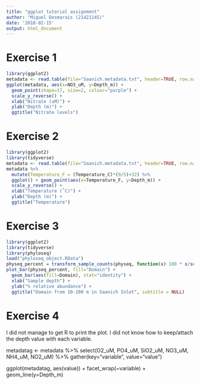 ```yaml
---
title: "ggplot tutorial assignment"
author: "Miguel Desmarais (21421145)"
date: '2018-02-15'
output: html_document
---
```

# Exercise 1

```R
library(ggplot2)
metadata <- read.table(file="Saanich.metadata.txt", header=TRUE, row.names=1, sep="\t", na.strings="NAN")
ggplot(metadata, aes(x=NO3_uM, y=Depth_m)) + 
  geom_point(shape=17, size=2, colour="purple") +
  scale_y_reverse() +
  xlab("Nitrate (uM)") +
  ylab("Depth (m)") +
  ggtitle("Nitrate levels")
```

# Exercise 2

```R
library(ggplot2)
library(tidyverse)
metadata <- read.table(file="Saanich.metadata.txt", header=TRUE, row.names=1, sep="\t", na.strings="NAN")
metadata %>% 
  mutate(Temperature_F = (Temperature_C)*(9/5)+32) %>% 
  ggplot() + geom_point(aes(x=Temperature_F, y=Depth_m)) +
  scale_y_reverse() +  
  xlab("Temperature (˚C)") +
  ylab("Depth (m)") +
  ggtitle("Temperature")
```

# Exercise 3

```R
library(ggplot2)
library(tidyverse)
library(phyloseq)
load("phyloseq_object.RData")
physeq_percent = transform_sample_counts(physeq, function(x) 100 * x/sum(x))
plot_bar(physeq_percent, fill="Domain") + 
  geom_bar(aes(fill=Domain), stat="identity") +
  xlab("Sample depth") +
  ylab("% relative abundance") +
  ggtitle("Domain from 10-200 m in Saanich Inlet", subtitle = NULL)
```

# Exercise 4

I did not manage to get R to print the plot. I did not know how to keep/attach the depth value with each variable.

metadatag <- metadata %>%
  select(O2_uM, PO4_uM, SiO2_uM, NO3_uM, NH4_uM, NO2_uM) %>%
  gather(key="variable", value="value")

ggplot(metadatag, aes(value)) +
  facet_wrap(~variable) +
  geom_line(y=Depth_m)